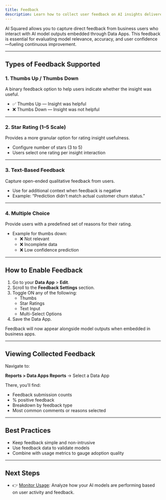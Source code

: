 ```yaml
---
title: Feedback
description: Learn how to collect user feedback on AI insights delivered via Data Apps.
---
```


AI Squared allows you to capture direct feedback from business users who interact with AI model outputs embedded through Data Apps. This feedback is essential for evaluating model relevance, accuracy, and user confidence—fueling continuous improvement.

---

## Types of Feedback Supported

### 1. Thumbs Up / Thumbs Down

A binary feedback option to help users indicate whether the insight was useful.

- ✅ Thumbs Up — Insight was helpful
- ❌ Thumbs Down — Insight was not helpful

---

### 2. Star Rating (1–5 Scale)

Provides a more granular option for rating insight usefulness.

- Configure number of stars (3 to 5)
- Users select one rating per insight interaction

---

### 3. Text-Based Feedback

Capture open-ended qualitative feedback from users.

- Use for additional context when feedback is negative
- Example: “Prediction didn’t match actual customer churn status.”

---

### 4. Multiple Choice

Provide users with a predefined set of reasons for their rating.

- Example for thumbs down:
  - ❌ Not relevant
  - ❌ Incomplete data
  - ❌ Low confidence prediction

---

## How to Enable Feedback

1. Go to your **Data App** > **Edit**.
2. Scroll to the **Feedback Settings** section.
3. Toggle ON any of the following:
   - Thumbs
   - Star Ratings
   - Text Input
   - Multi-Select Options
4. Save the Data App.

Feedback will now appear alongside model outputs when embedded in business apps.

---

## Viewing Collected Feedback

Navigate to:

**Reports > Data Apps Reports** → Select a Data App

There, you’ll find:

- Feedback submission counts
- % positive feedback
- Breakdown by feedback type
- Most common comments or reasons selected

---

## Best Practices

- Keep feedback simple and non-intrusive
- Use feedback data to validate models
- Combine with usage metrics to gauge adoption quality

---

## Next Steps

- 👉 [Monitor Usage](../data-apps-reports): Analyze how your AI models are performing based on user activity and feedback.

